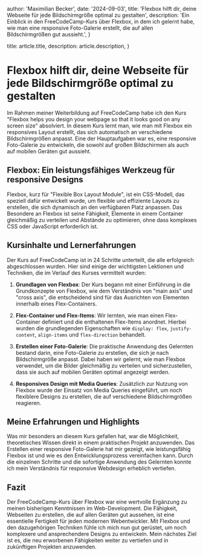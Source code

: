 
  author: 'Maximilian Becker',
  date: '2024-09-03',
  title: 'Flexbox hilft dir, deine Webseite für jede Bildschirmgröße optimal zu gestalten',
  description: 'Ein Einblick in den FreeCodeCamp-Kurs über Flexbox, in dem ich gelernt habe, wie man eine responsive Foto-Galerie erstellt, die auf allen Bildschirmgrößen gut aussieht.',
}

  title: article.title,
  description: article.description,
}


# Flexbox hilft dir, deine Webseite für jede Bildschirmgröße optimal zu gestalten

Im Rahmen meiner Weiterbildung auf FreeCodeCamp habe ich den Kurs "Flexbox helps you design your webpage so that it looks good on any screen size" absolviert. In diesem Kurs lernt man, wie man mit Flexbox ein responsives Layout erstellt, das sich automatisch an verschiedene Bildschirmgrößen anpasst. Eine der Hauptaufgaben war es, eine responsive Foto-Galerie zu entwickeln, die sowohl auf großen Bildschirmen als auch auf mobilen Geräten gut aussieht.

## Flexbox: Ein leistungsfähiges Werkzeug für responsive Designs

Flexbox, kurz für "Flexible Box Layout Module", ist ein CSS-Modell, das speziell dafür entwickelt wurde, um flexible und effiziente Layouts zu erstellen, die sich dynamisch an den verfügbaren Platz anpassen. Das Besondere an Flexbox ist seine Fähigkeit, Elemente in einem Container gleichmäßig zu verteilen und Abstände zu optimieren, ohne dass komplexes CSS oder JavaScript erforderlich ist.

## Kursinhalte und Lernerfahrungen

Der Kurs auf FreeCodeCamp ist in 24 Schritte unterteilt, die alle erfolgreich abgeschlossen wurden. Hier sind einige der wichtigsten Lektionen und Techniken, die im Verlauf des Kurses vermittelt wurden:

1. **Grundlagen von Flexbox**: Der Kurs begann mit einer Einführung in die Grundkonzepte von Flexbox, wie dem Verständnis von "main axis" und "cross axis", die entscheidend sind für das Ausrichten von Elementen innerhalb eines Flex-Containers.

2. **Flex-Container und Flex-Items**: Wir lernten, wie man einen Flex-Container definiert und die enthaltenen Flex-Items anordnet. Hierbei wurden die grundlegenden Eigenschaften wie `display: flex`, `justify-content`, `align-items` und `flex-direction` behandelt.

3. **Erstellen einer Foto-Galerie**: Die praktische Anwendung des Gelernten bestand darin, eine Foto-Galerie zu erstellen, die sich je nach Bildschirmgröße anpasst. Dabei haben wir gelernt, wie man Flexbox verwendet, um die Bilder gleichmäßig zu verteilen und sicherzustellen, dass sie auch auf mobilen Geräten optimal angezeigt werden.

4. **Responsives Design mit Media Queries**: Zusätzlich zur Nutzung von Flexbox wurde der Einsatz von Media Queries eingeführt, um noch flexiblere Designs zu erstellen, die auf verschiedene Bildschirmgrößen reagieren.

## Meine Erfahrungen und Highlights

Was mir besonders an diesem Kurs gefallen hat, war die Möglichkeit, theoretisches Wissen direkt in einem praktischen Projekt anzuwenden. Das Erstellen einer responsive Foto-Galerie hat mir gezeigt, wie leistungsfähig Flexbox ist und wie es den Entwicklungsprozess vereinfachen kann. Durch die einzelnen Schritte und die sofortige Anwendung des Gelernten konnte ich mein Verständnis für responsive Webdesign erheblich vertiefen.

## Fazit

Der FreeCodeCamp-Kurs über Flexbox war eine wertvolle Ergänzung zu meinen bisherigen Kenntnissen im Web-Development. Die Fähigkeit, Webseiten zu erstellen, die auf allen Geräten gut aussehen, ist eine essentielle Fertigkeit für jeden modernen Webentwickler. Mit Flexbox und den dazugehörigen Techniken fühle ich mich nun gut gerüstet, um noch komplexere und ansprechendere Designs zu entwickeln. Mein nächstes Ziel ist es, die neu erworbenen Fähigkeiten weiter zu vertiefen und in zukünftigen Projekten anzuwenden.
